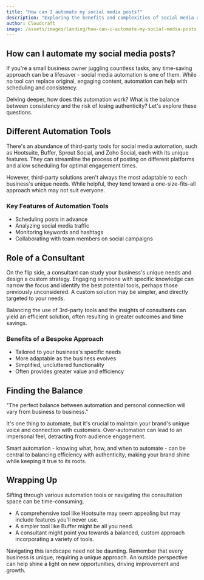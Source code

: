 ```yaml
---
title: "How can I automate my social media posts?"
description: "Exploring the benefits and complexities of social media automation for small businesses."
author: Cloudcraft
image: /assets/images/landing/how-can-i-automate-my-social-media-posts.jpg
---
```


## How can I automate my social media posts?

If you're a small business owner juggling countless tasks, any time-saving approach can be a lifesaver - social media automation is one of them. While no tool can replace original, engaging content, automation can help with scheduling and consistency. 

Delving deeper, how does this automation work? What is the balance between consistency and the risk of losing authenticity? Let's explore these questions.

<ServicesBlurb />

## Different Automation Tools

There's an abundance of third-party tools for social media automation, such as Hootsuite, Buffer, Sprout Social, and Zoho Social, each with its unique features. They can streamline the process of posting on different platforms and allow scheduling for optimal engagement times.

However, third-party solutions aren't always the most adaptable to each business's unique needs. While helpful, they tend toward a one-size-fits-all approach which may not suit everyone.

### Key Features of Automation Tools

 * Scheduling posts in advance
 * Analyzing social media traffic
 * Monitoring keywords and hashtags
 * Collaborating with team members on social campaigns

## Role of a Consultant

On the flip side, a consultant can study your business's unique needs and design a custom strategy. Engaging someone with specific knowledge can narrow the focus and identify the best potential tools, perhaps those previously unconsidered. A custom solution may be simpler, and directly targeted to your needs.

Balancing the use of 3rd-party tools and the insights of consultants can yield an efficient solution, often resulting in greater outcomes and time savings. 

### Benefits of a Bespoke Approach

 * Tailored to your business's specific needs 
 * More adaptable as the business evolves
 * Simplified, uncluttered functionality
 * Often provides greater value and efficiency

<GetStartedBlurb />

## Finding the Balance

"The perfect balance between automation and personal connection will vary from business to business." 

It's one thing to automate, but it's crucial to maintain your brand's unique voice and connection with customers. Over-automation can lead to an impersonal feel, detracting from audience engagement.

Smart automation - knowing what, how, and when to automate - can be central to balancing efficiency with authenticity, making your brand shine while keeping it true to its roots.

## Wrapping Up

Sifting through various automation tools or navigating the consultation space can be time-consuming.

 * A comprehensive tool like Hootsuite may seem appealing but may include features you'll never use.
 * A simpler tool like Buffer might be all you need.
 * A consultant might point you towards a balanced, custom approach incorporating a variety of tools.

Navigating this landscape need not be daunting. Remember that every business is unique, requiring a unique approach. An outside perspective can help shine a light on new opportunities, driving improvement and growth.